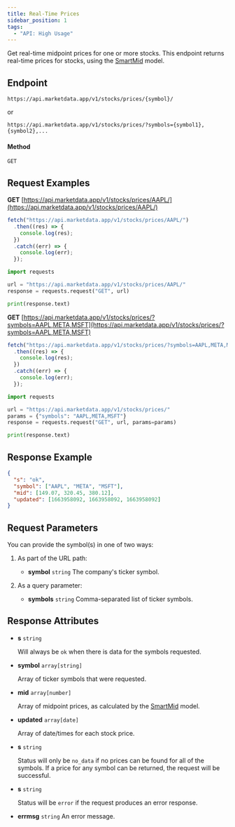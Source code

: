 ```yaml
---
title: Real-Time Prices
sidebar_position: 1
tags:
  - "API: High Usage"
---
```


Get real-time midpoint prices for one or more stocks. This endpoint returns real-time prices for stocks, using the [SmartMid](https://www.marketdata.app/smart-mid/) model.


## Endpoint
```
https://api.marketdata.app/v1/stocks/prices/{symbol}/
```
or
```
https://api.marketdata.app/v1/stocks/prices/?symbols={symbol1},{symbol2},...
```

#### Method
```
GET
```
## Request Examples

<Tabs>
<TabItem value="Single" label="Single Symbol" default>

<Tabs>
<TabItem value="HTTP" label="HTTP" default>

**GET** [https://api.marketdata.app/v1/stocks/prices/AAPL/](https://api.marketdata.app/v1/stocks/prices/AAPL/)

</TabItem>
<TabItem value="NodeJS" label="NodeJS">

```js title="app.js"
fetch("https://api.marketdata.app/v1/stocks/prices/AAPL/")
  .then((res) => {
    console.log(res);
  })
  .catch((err) => {
    console.log(err);
  });
```

</TabItem>
<TabItem value="Python" label="Python">

```python title="app.py"
import requests

url = "https://api.marketdata.app/v1/stocks/prices/AAPL/"
response = requests.request("GET", url)

print(response.text)
```

</TabItem>
</Tabs>

</TabItem>
<TabItem value="Multiple" label="Multiple Symbols">

<Tabs>
<TabItem value="HTTP" label="HTTP" default>

**GET** [https://api.marketdata.app/v1/stocks/prices/?symbols=AAPL,META,MSFT](https://api.marketdata.app/v1/stocks/prices/?symbols=AAPL,META,MSFT)

</TabItem>
<TabItem value="NodeJS" label="NodeJS">

```js title="app.js"
fetch("https://api.marketdata.app/v1/stocks/prices/?symbols=AAPL,META,MSFT")
  .then((res) => {
    console.log(res);
  })
  .catch((err) => {
    console.log(err);
  });
```

</TabItem>
<TabItem value="Python" label="Python">

```python title="app.py"
import requests

url = "https://api.marketdata.app/v1/stocks/prices/"
params = {"symbols": "AAPL,META,MSFT"}
response = requests.request("GET", url, params=params)

print(response.text)
```

</TabItem>
</Tabs>

</TabItem>
</Tabs>

## Response Example

```json
{
  "s": "ok",
  "symbol": ["AAPL", "META", "MSFT"],
  "mid": [149.07, 320.45, 380.12],
  "updated": [1663958092, 1663958092, 1663958092]
}
```

## Request Parameters

<Tabs>
<TabItem value="required" label="Required" default>

You can provide the symbol(s) in one of two ways:

1. As part of the URL path:
   - **symbol** `string`
     The company's ticker symbol.

2. As a query parameter:
   - **symbols** `string`
     Comma-separated list of ticker symbols.

</TabItem>
</Tabs>

## Response Attributes

<Tabs>
<TabItem value="Success" label="Success" default>

- **s** `string`

  Will always be `ok` when there is data for the symbols requested.

- **symbol** `array[string]`

  Array of ticker symbols that were requested.

- **mid** `array[number]`

  Array of midpoint prices, as calculated by the [SmartMid](https://www.marketdata.app/smart-midpoint/) model.

- **updated** `array[date]`

  Array of date/times for each stock price.

</TabItem>
<TabItem value="NoData" label="No Data">

- **s** `string`

  Status will only be `no_data` if no prices can be found for all of the symbols. If a price for any symbol can be returned, the request will be successful.

</TabItem>
<TabItem value="Error" label="Error">

- **s** `string`

  Status will be `error` if the request produces an error response.

- **errmsg** `string`
  An error message.

</TabItem>
</Tabs>
